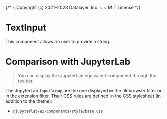{/*
  ~ Copyright (c) 2021-2023 Datalayer, Inc.
  ~
  ~ MIT License
*/}


<Meta of={TextInputStories} />

# TextInput

This component allows an user to provide a string.

<Canvas of={TextInputStories.Default} />

# Comparison with JupyterLab

> You can display the JupyterLab equivalent component through the toolbar.

The JupyterLab `InputGroup` are the one displayed in the filebrowser
filter or in the extension filter. Their CSS rules
are defined in the CSS stylesheet (in addition to the theme):
- `@jupyterlab/ui-components/style/base.css`
